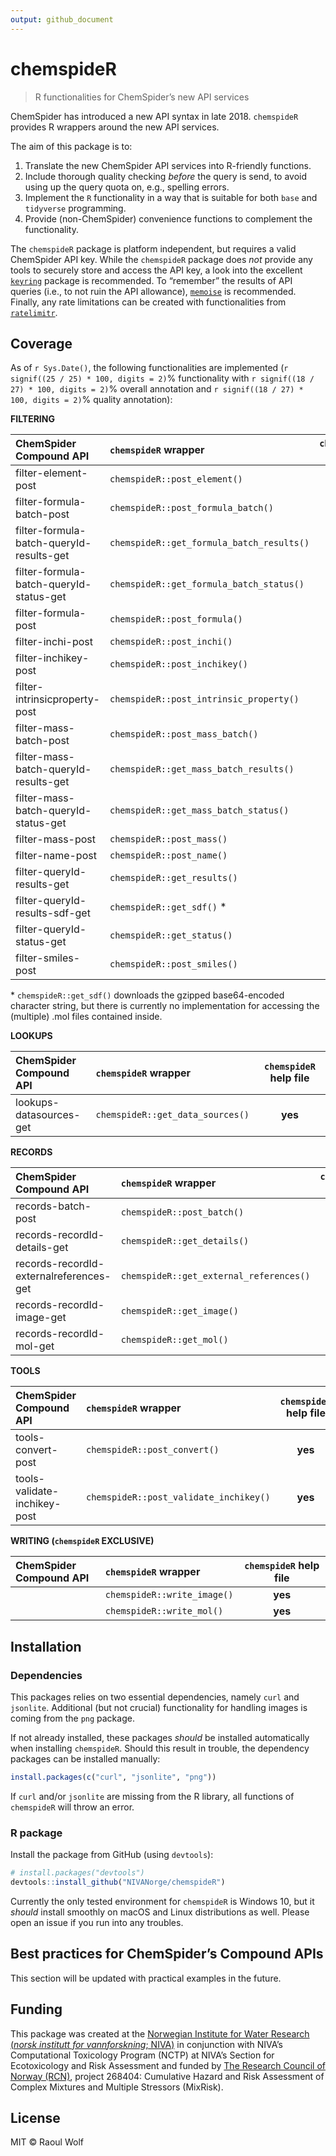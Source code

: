 ```yaml
---
output: github_document
---
```


<!-- README.md is generated from README.Rmd. Please edit that file -->

# chemspideR

> R functionalities for ChemSpider's new API services

ChemSpider has introduced a new API syntax in late 2018. `chemspideR` provides R wrappers around the new API services. 

The aim of this package is to:

1) Translate the new ChemSpider API services into R-friendly functions.
2) Include thorough quality checking *before* the query is send, to avoid using up the query quota on, e.g., spelling errors.
3) Implement the `R` functionality in a way that is suitable for both `base` and `tidyverse` programming.
4) Provide (non-ChemSpider) convenience functions to complement the functionality.

The `chemspideR` package is platform independent, but requires a valid ChemSpider API key. While the `chemspideR` package does *not* provide any tools to securely store and access the API key, a look into the excellent [`keyring`](https://github.com/r-lib/keyring) package is recommended. To "remember" the results of API queries (i.e., to not ruin the API allowance),  [`memoise`](https://github.com/r-lib/memoise) is recommended. Finally, any rate limitations can be created with functionalities from [`ratelimitr`](https://github.com/tarakc02/ratelimitr).

## Coverage

As of `r Sys.Date()`, the following functionalities are implemented (`r signif((25 / 25) * 100, digits = 2)`% functionality with `r signif((18 / 27) * 100, digits = 2)`% overall annotation and `r signif((18 / 27) * 100, digits = 2)`% quality annotation):

**FILTERING**

| ChemSpider Compound API                  | `chemspideR` wrapper                      | `chemspideR` help file |
|:---------------------------------------- |:----------------------------------------- |:----------------------:|
| filter-element-post                      | `chemspideR::post_element()`              |                        |
| filter-formula-batch-post                | `chemspideR::post_formula_batch()`        |                        |
| filter-formula-batch-queryId-results-get | `chemspideR::get_formula_batch_results()` |                        |
| filter-formula-batch-queryId-status-get  | `chemspideR::get_formula_batch_status()`  |                        |
| filter-formula-post                      | `chemspideR::post_formula()`              | **yes**                |
| filter-inchi-post                        | `chemspideR::post_inchi()`                | **yes**                |
| filter-inchikey-post                     | `chemspideR::post_inchikey()`             | **yes**                |
| filter-intrinsicproperty-post            | `chemspideR::post_intrinsic_property()`   |                        |
| filter-mass-batch-post                   | `chemspideR::post_mass_batch()`           |                        |
| filter-mass-batch-queryId-results-get    | `chemspideR::get_mass_batch_results()`    |                        |
| filter-mass-batch-queryId-status-get     | `chemspideR::get_mass_batch_status()`     |                        |
| filter-mass-post                         | `chemspideR::post_mass()`                 | **yes**                |
| filter-name-post                         | `chemspideR::post_name()`                 | **yes**                |
| filter-queryId-results-get               | `chemspideR::get_results()`               | **yes**                |
| filter-queryId-results-sdf-get           | `chemspideR::get_sdf()` *                 |                        |
| filter-queryId-status-get                | `chemspideR::get_status()`                | **yes**                |
| filter-smiles-post                       | `chemspideR::post_smiles()`               | **yes**                |

\* `chemspideR::get_sdf()` downloads the gzipped base64-encoded character string, but there is currently no implementation for accessing the (multiple) .mol files contained inside.

**LOOKUPS**

| ChemSpider Compound API | `chemspideR` wrapper             | `chemspideR` help file |
|:----------------------- |:-------------------------------- |:----------------------:|
| lookups-datasources-get | `chemspideR::get_data_sources()` | **yes**                |

**RECORDS**

| ChemSpider Compound API                 | `chemspideR` wrapper                    | `chemspideR` help file |
|:--------------------------------------- |:--------------------------------------- |:----------------------:|
| records-batch-post                      | `chemspideR::post_batch()`              | **yes**                |
| records-recordId-details-get            | `chemspideR::get_details()`             | **yes**                |
| records-recordId-externalreferences-get | `chemspideR::get_external_references()` | **yes**                |
| records-recordId-image-get              | `chemspideR::get_image()`               | **yes**                |
| records-recordId-mol-get                | `chemspideR::get_mol()`                 | **yes**                |

**TOOLS**

| ChemSpider Compound API      | `chemspideR` wrapper                   | `chemspideR` help file |
|:---------------------------- |:-------------------------------------- |:----------------------:|
| tools-convert-post           | `chemspideR::post_convert()`           | **yes**                |
| tools-validate-inchikey-post | `chemspideR::post_validate_inchikey()` | **yes**                |

**WRITING (`chemspideR` EXCLUSIVE)**

| ChemSpider Compound API | `chemspideR` wrapper        | `chemspideR` help file |
|:----------------------- |:--------------------------- |:----------------------:|
|                         | `chemspideR::write_image()` | **yes**                |
|                         | `chemspideR::write_mol()`   | **yes**                |


## Installation

### Dependencies

This packages relies on two essential dependencies, namely `curl` and `jsonlite`. Additional (but not crucial) functionality for handling images is coming from the `png` package.

If not already installed, these packages *should* be installed automatically when installing `chemspideR`. Should this result in trouble, the dependency packages can be installed manually:

```r
install.packages(c("curl", "jsonlite", "png"))
```

If `curl` and/or `jsonlite` are missing from the R library, all functions of `chemspideR` will throw an error.

### R package

Install the package from GitHub (using `devtools`):

```r
# install.packages("devtools")
devtools::install_github("NIVANorge/chemspideR")
```

Currently the only tested environment for `chemspideR` is Windows 10, but it *should* install smoothly on macOS and Linux distributions as well. Please open an issue if you run into any troubles. 

## Best practices for ChemSpider's Compound APIs

This section will be updated with practical examples in the future.

## Funding

This package was created at the [Norwegian Institute for Water Research (*norsk institutt for vannforskning*; NIVA)](https://www.niva.no/en) in conjunction with NIVA's Computational Toxicology Program (NCTP) at NIVA's Section for Ecotoxicology and Risk Assessment and funded by [The Research Council of Norway (RCN)](https://www.forskningsradet.no/en/Home_page/1177315753906), project 268404: Cumulative Hazard and Risk Assessment of Complex Mixtures and Multiple Stressors (MixRisk).

## License

MIT © Raoul Wolf
